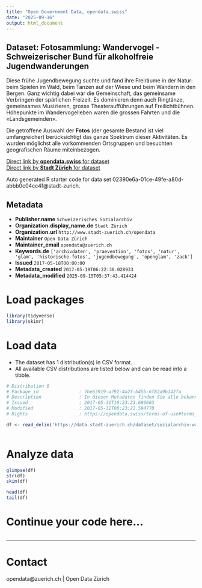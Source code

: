 ```yaml
---
title: "Open Government Data, opendata.swiss"
date: "2025-09-16"
output: html_document
---
```


## Dataset: Fotosammlung: Wandervogel - Schweizerischer Bund für alkoholfreie Jugendwanderungen

Diese frühe Jugendbewegung suchte und fand ihre Freiräume in der Natur: beim Spielen im Wald, beim Tanzen auf der Wiese und beim Wandern in den Bergen. Ganz wichtig dabei war die Gemeinschaft, das gemeinsame Verbringen der spärlichen Freizeit. Es dominieren denn auch Ringtänze, gemeinsames Musizieren, grosse Theateraufführungen auf Freilichtbühnen. Höhepunkte im Wandervogelleben waren die grossen Fahrten und die «Landsgemeinden». 

Die getroffene Auswahl der **Fotos** (der gesamte Bestand ist viel umfangreicher) berücksichtigt das ganze Spektrum dieser Aktivitäten. Es wurden möglichst alle vorkommenden Ortsgruppen und besuchten geografischen Räume miteinbezogen.

[Direct link by **opendata.swiss** for dataset](https://opendata.swiss/de/dataset/fotosammlung-wandervogel-schweizerischer-bund-fur-alkoholfreie-jugendwanderungen)<br>
[Direct link by **Stadt Zürich** for dataset](https://data.stadt-zuerich.ch/dataset/sozialarchiv-wandervogel)

Auto generated R starter code for data set 02390e6a-01ce-49fe-a80d-abbb0c04cc4f@stadt-zurich.

## Metadata

- **Publisher.name** `Schweizerisches Sozialarchiv`
- **Organization.display_name.de** `Stadt Zürich`
- **Organization.url** `http://www.stadt-zuerich.ch/opendata`
- **Maintainer** `Open Data Zürich`
- **Maintainer_email** `opendata@zuerich.ch`
- **Keywords.de** `['archivdaten', 'praevention', 'fotos', 'natur', 'glam', 'historische-fotos', 'jugendbewegung', 'openglam', 'zack']`
- **Issued** `2017-05-18T00:00:00`
- **Metadata_created** `2017-05-19T06:22:30.028933`
- **Metadata_modified** `2025-09-15T05:37:43.414424`


# Load packages

```r

library(tidyverse)
library(skimr)

```

# Load data

-   The dataset has 1 distribution(s) in CSV format.
-   All available CSV distributions are listed below and can be read into a tibble.

```r

# Distribution 0
# Package_id               : 7beb3919-a792-4a2f-b45b-6f82a9b142fa
# Description              : In diesen Metadaten finden Sie alle bekannten Informationen zu den einzelnen Fotografien. Sie beinhalten Informationen zum Zeitpunkt, zum Ort und zum Titel jeder Fotografie.
# Issued                   : 2017-05-31T10:23:23.686603
# Modified                 : 2017-05-31T08:23:23.594770
# Rights                   : https://opendata.swiss/terms-of-use#terms_by

df <- read_delim('https://data.stadt-zuerich.ch/dataset/sozialarchiv-wandervogel/download/Metadaten_Wandervogel_F5000.csv')



```

# Analyze data

```r

glimpse(df)
str(df)
skim(df)

head(df)
tail(df)

```

# Continue your code here...

```r

```

------------------------------------------------------------------------

# Contact

opendata@zuerich.ch | Open Data Zürich
